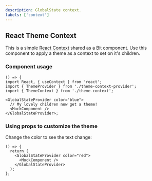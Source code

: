 ```yaml
---
description: GlobalState context.
labels: ['context']
---
```



## React Theme Context

This is a simple [React Context](https://reactjs.org/docs/context.html) shared as a Bit component.
Use this component to apply a theme as a context to set on it's children.

### Component usage

```tsx
() => {
import React, { useContext } from 'react';
import { ThemeProvider } from './theme-context-provider';
import { ThemeContext } from './theme-context';

<GlobalStateProvider color="blue">
  // My lovely children now get a theme!
  <MockComponent />
</GlobalStateProvider>;
```

### Using props to customize the theme

Change the color to see the text change:

```tsx live
() => {
  return (
    <GlobalStateProvider color="red">
      <MockComponent />
    </GlobalStateProvider>
  );
};
```
